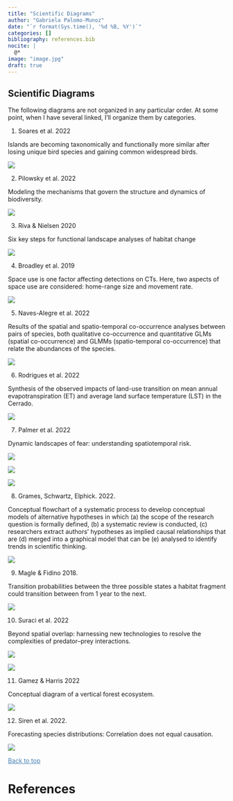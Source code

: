 ```yaml
---
title: "Scientific Diagrams"
author: "Gabriela Palomo-Munoz"
date: "`r format(Sys.time(), '%d %B, %Y')`"
categories: []
bibliography: references.bib 
nocite: |
  @*
image: "image.jpg"
draft: true
---
```


## Scientific Diagrams 



The following diagrams are not organized in any particular order. At some point, when I have several linked, I'll organize them by categories. 

1. Soares et al. 2022  

Islands are becoming taxonomically and functionally more similar after losing unique bird species and gaining common widespread birds. 

[![](https://fesummaries.files.wordpress.com/2022/10/fecoutinhosoaresimage.jpg?w=1481)](https://fesummaries.files.wordpress.com/2022/10/fecoutinhosoaresimage.jpg?w=1481)

2. Pilowsky et al. 2022

Modeling the mechanisms that govern the structure and dynamics of biodiversity.

[![](https://www.science.org/cms/10.1126/sciadv.abj2271/asset/174b581f-483e-41e2-af5a-b401043fa611/assets/images/large/sciadv.abj2271-f1.jpg)](https://www.science.org/cms/10.1126/sciadv.abj2271/asset/174b581f-483e-41e2-af5a-b401043fa611/assets/images/large/sciadv.abj2271-f1.jpg)

3. Riva & Nielsen 2020

Six key steps for functional landscape analyses of habitat change

[![](https://media.springernature.com/full/springer-static/image/art%3A10.1007%2Fs10980-020-01048-y/MediaObjects/10980_2020_1048_Fig1_HTML.png?as=webp)](https://media.springernature.com/full/springer-static/image/art%3A10.1007%2Fs10980-020-01048-y/MediaObjects/10980_2020_1048_Fig1_HTML.png?as=webp)

4. Broadley et al. 2019

Space use is one factor affecting detections on CTs. Here, two aspects of space use are considered: home-range size and movement rate. 

[![](https://onlinelibrary.wiley.com/cms/asset/6037e2fa-7cc2-4ceb-8e7d-6cafe6925d42/ece35840-fig-0001-m.png)](https://onlinelibrary.wiley.com/cms/asset/6037e2fa-7cc2-4ceb-8e7d-6cafe6925d42/ece35840-fig-0001-m.png)

5. Naves-Alegre et al. 2022

Results of the spatial and spatio-temporal co-occurrence analyses between pairs of species, both qualitative co-occurrence and quantitative GLMs (spatial co-occurrence) and GLMMs (spatio-temporal co-occurrence) that relate the abundances of the species. 

[![](https://zslpublications.onlinelibrary.wiley.com/cms/asset/42363a0c-8425-462e-b946-4e26ccaa929b/jzo13016-fig-0002-m.jpg)](https://zslpublications.onlinelibrary.wiley.com/cms/asset/42363a0c-8425-462e-b946-4e26ccaa929b/jzo13016-fig-0002-m.jpg)

6. Rodrigues et al. 2022

Synthesis of the observed impacts of land-use transition on mean annual evapotranspiration (ET) and average land surface temperature (LST) in the Cerrado. 

[![](https://onlinelibrary.wiley.com/cms/asset/fed6febd-795c-48c8-9105-ee9cab518811/gcb16386-fig-0009-m.png)](https://onlinelibrary.wiley.com/cms/asset/fed6febd-795c-48c8-9105-ee9cab518811/gcb16386-fig-0009-m.png)

7. Palmer et al. 2022

Dynamic landscapes of fear: understanding spatiotemporal risk.

[![](https://ars.els-cdn.com/content/image/1-s2.0-S0169534722001409-gr1.jpg)](https://ars.els-cdn.com/content/image/1-s2.0-S0169534722001409-gr1.jpg)

[![](https://ars.els-cdn.com/content/image/1-s2.0-S0169534722001409-gr2.jpg)](https://ars.els-cdn.com/content/image/1-s2.0-S0169534722001409-gr2.jpg)

[![](https://ars.els-cdn.com/content/image/1-s2.0-S0169534722001409-gr3.jpg)](https://ars.els-cdn.com/content/image/1-s2.0-S0169534722001409-gr3.jpg)

8. Grames, Schwartz, Elphick. 2022. 

Conceptual flowchart of a systematic process to develop conceptual models of alternative hypotheses in which (a) the scope of the research question is formally defined, (b) a systematic review is conducted, (c) researchers extract authors' hypotheses as implied causal relationships that are (d) merged into a graphical model that can be (e) analysed to identify trends in scientific thinking.

[![](https://besjournals.onlinelibrary.wiley.com/cms/asset/91d10417-db46-4d70-9dc5-e9a95adbbc07/mee313940-fig-0001-m.png)](https://besjournals.onlinelibrary.wiley.com/cms/asset/91d10417-db46-4d70-9dc5-e9a95adbbc07/mee313940-fig-0001-m.png)

9. Magle & Fidino 2018. 

Transition probabilities between the three possible states a habitat fragment could transition between from 1 year to the next.

[![](https://media.springernature.com/lw685/springer-static/image/art%3A10.1007%2Fs10531-018-1621-z/MediaObjects/10531_2018_1621_Fig1_HTML.png?as=webp)](https://media.springernature.com/lw685/springer-static/image/art%3A10.1007%2Fs10531-018-1621-z/MediaObjects/10531_2018_1621_Fig1_HTML.png?as=webp)

10. Suraci et al. 2022

Beyond spatial overlap: harnessing new technologies to resolve the complexities of predator–prey interactions.

[![](https://onlinelibrary.wiley.com/cms/asset/47975cfe-a942-4b75-8ff4-1dadff0ab58d/oik13362-fig-0002-m.png)](https://onlinelibrary.wiley.com/cms/asset/47975cfe-a942-4b75-8ff4-1dadff0ab58d/oik13362-fig-0002-m.png)

[![](https://onlinelibrary.wiley.com/cms/asset/3b1998c2-6f7f-47ad-a0b1-aa1b5c9071bc/oik13362-fig-0003-m.png)](https://onlinelibrary.wiley.com/cms/asset/3b1998c2-6f7f-47ad-a0b1-aa1b5c9071bc/oik13362-fig-0003-m.png)

11. Gamez & Harris 2022

Conceptual diagram of a vertical forest ecosystem.

[![](https://www.cell.com/cms/attachment/3031e70c-11c0-437a-99a9-bca63609a279/gr2.jpg)](https://www.cell.com/cms/attachment/3031e70c-11c0-437a-99a9-bca63609a279/gr2.jpg)


12. Siren et al. 2022. 

Forecasting species distributions: Correlation does not equal causation.

[![](https://onlinelibrary.wiley.com/cms/asset/9149494c-a504-490c-a881-9704b868e81b/ddi13480-fig-0003-m.png)](https://onlinelibrary.wiley.com/cms/asset/9149494c-a504-490c-a881-9704b868e81b/ddi13480-fig-0003-m.png)



 <a href="#top" style="color:steelblue;" >Back to top</a>


# References 
 
::: {#refs}
:::
